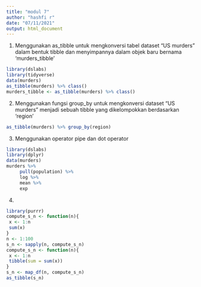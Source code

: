 ---
title: "modul 7"
author: "hashfi r"
date: "07/11/2021"
output: html_document
---

1. Menggunakan as_tibble untuk mengkonversi tabel dataset “US murders” dalam bentuk tibble dan menyimpannya dalam objek baru bernama ‘murders_tibble’
```{r}
library(dslabs)
library(tidyverse)
data(murders)
as_tibble(murders) %>% class()
murders_tibble <- as_tibble(murders) %>% class() 
```

2. Menggunakan fungsi group_by untuk mengkonversi dataset “US murders” menjadi sebuah tibble yang dikelompokkan berdasarkan ‘region’
```{r}
as_tibble(murders) %>% group_by(region)
```

3. Menggunakan operator pipe dan dot operator
```{r}
library(dslabs)
library(dplyr)
data(murders)
murders %>% 
     pull(population) %>% 
     log %>%
     mean %>% 
     exp
```

4. 
```{r}
library(purrr)
compute_s_n <- function(n){ 
 x <- 1:n 
 sum(x) 
} 
n <- 1:100 
s_n <- sapply(n, compute_s_n)
compute_s_n <- function(n){ 
 x <- 1:n 
 tibble(sum = sum(x)) 
} 
s_n <- map_df(n, compute_s_n)
as_tibble(s_n)

```
